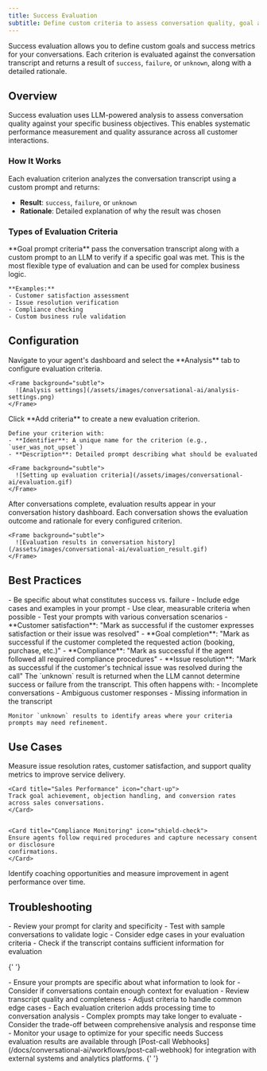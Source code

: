 ```yaml
---
title: Success Evaluation
subtitle: Define custom criteria to assess conversation quality, goal achievement, and customer satisfaction.
---
```


Success evaluation allows you to define custom goals and success metrics for your conversations. Each criterion is evaluated against the conversation transcript and returns a result of `success`, `failure`, or `unknown`, along with a detailed rationale.

## Overview

Success evaluation uses LLM-powered analysis to assess conversation quality against your specific business objectives. This enables systematic performance measurement and quality assurance across all customer interactions.

### How It Works

Each evaluation criterion analyzes the conversation transcript using a custom prompt and returns:

- **Result**: `success`, `failure`, or `unknown`
- **Rationale**: Detailed explanation of why the result was chosen

### Types of Evaluation Criteria

<Tabs>
  <Tab title="Goal Prompt Criteria">
    **Goal prompt criteria** pass the conversation transcript along with a custom prompt to an LLM to verify if a specific goal was met. This is the most flexible type of evaluation and can be used for complex business logic.

    **Examples:**
    - Customer satisfaction assessment
    - Issue resolution verification
    - Compliance checking
    - Custom business rule validation

  </Tab>
</Tabs>

## Configuration

<Steps>
  <Step title="Access agent settings">
    Navigate to your agent's dashboard and select the **Analysis** tab to configure evaluation criteria.

    <Frame background="subtle">
      ![Analysis settings](/assets/images/conversational-ai/analysis-settings.png)
    </Frame>

  </Step>

  <Step title="Add evaluation criteria">
    Click **Add criteria** to create a new evaluation criterion.

    Define your criterion with:
    - **Identifier**: A unique name for the criterion (e.g., `user_was_not_upset`)
    - **Description**: Detailed prompt describing what should be evaluated

    <Frame background="subtle">
      ![Setting up evaluation criteria](/assets/images/conversational-ai/evaluation.gif)
    </Frame>

  </Step>

  <Step title="View results">
    After conversations complete, evaluation results appear in your conversation history dashboard. Each conversation shows the evaluation outcome and rationale for every configured criterion.

    <Frame background="subtle">
      ![Evaluation results in conversation history](/assets/images/conversational-ai/evaluation_result.gif)
    </Frame>

  </Step>
</Steps>

## Best Practices

<AccordionGroup>
  <Accordion title="Writing effective evaluation prompts">
    - Be specific about what constitutes success vs. failure
    - Include edge cases and examples in your prompt
    - Use clear, measurable criteria when possible
    - Test your prompts with various conversation scenarios
  </Accordion>

<Accordion title="Common evaluation criteria">
  - **Customer satisfaction**: "Mark as successful if the customer expresses satisfaction or their
  issue was resolved" - **Goal completion**: "Mark as successful if the customer completed the
  requested action (booking, purchase, etc.)" - **Compliance**: "Mark as successful if the agent
  followed all required compliance procedures" - **Issue resolution**: "Mark as successful if the
  customer's technical issue was resolved during the call"
</Accordion>

  <Accordion title="Handling ambiguous results">
    The `unknown` result is returned when the LLM cannot determine success or failure from the transcript. This often happens with:
    - Incomplete conversations
    - Ambiguous customer responses
    - Missing information in the transcript
    
    Monitor `unknown` results to identify areas where your criteria prompts may need refinement.
  </Accordion>
</AccordionGroup>

## Use Cases

<CardGroup cols={2}>
  <Card title="Customer Support Quality" icon="headset">
    Measure issue resolution rates, customer satisfaction, and support quality metrics to improve
    service delivery.
  </Card>

    <Card title="Sales Performance" icon="chart-up">
    Track goal achievement, objection handling, and conversion rates across sales conversations.
    </Card>


    <Card title="Compliance Monitoring" icon="shield-check">
    Ensure agents follow required procedures and capture necessary consent or disclosure
    confirmations.
    </Card>

  <Card title="Training & Development" icon="graduation-cap">
    Identify coaching opportunities and measure improvement in agent performance over time.
  </Card>
</CardGroup>

## Troubleshooting

<AccordionGroup>
  <Accordion title="Evaluation criteria returning unexpected results">
    - Review your prompt for clarity and specificity
    - Test with sample conversations to validate logic
    - Consider edge cases in your evaluation criteria
    - Check if the transcript contains sufficient information for evaluation
  </Accordion>

{' '}

<Accordion title="High frequency of 'unknown' results">
  - Ensure your prompts are specific about what information to look for - Consider if conversations
  contain enough context for evaluation - Review transcript quality and completeness - Adjust
  criteria to handle common edge cases
</Accordion>

  <Accordion title="Performance considerations">
    - Each evaluation criterion adds processing time to conversation analysis
    - Complex prompts may take longer to evaluate
    - Consider the trade-off between comprehensive analysis and response time
    - Monitor your usage to optimize for your specific needs
  </Accordion>
</AccordionGroup>

<Info>
  Success evaluation results are available through [Post-call
  Webhooks](/docs/conversational-ai/workflows/post-call-webhook) for integration with external
  systems and analytics platforms.
</Info>{' '}
